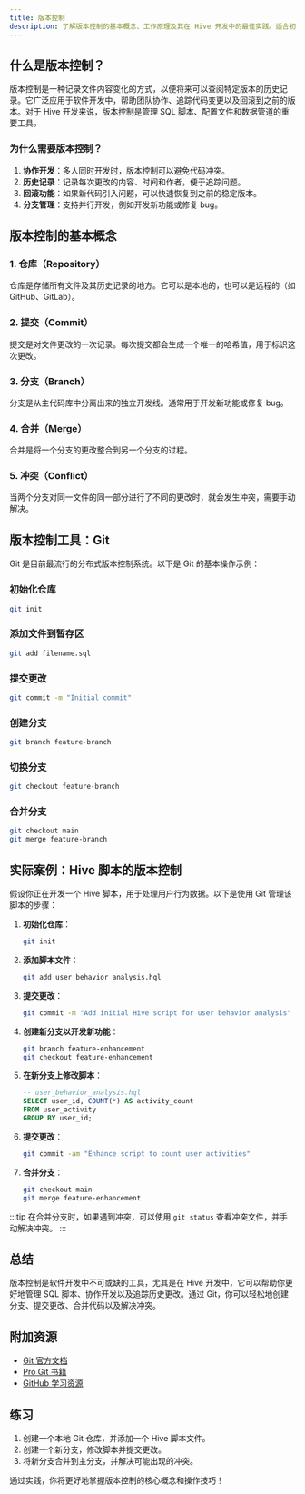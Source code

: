 ```yaml
---
title: 版本控制
description: 了解版本控制的基本概念、工作原理及其在 Hive 开发中的最佳实践。适合初学者掌握如何通过版本控制管理代码和协作开发。
---
```


## 什么是版本控制？

版本控制是一种记录文件内容变化的方式，以便将来可以查阅特定版本的历史记录。它广泛应用于软件开发中，帮助团队协作、追踪代码变更以及回滚到之前的版本。对于 Hive 开发来说，版本控制是管理 SQL 脚本、配置文件和数据管道的重要工具。

### 为什么需要版本控制？

1. **协作开发**：多人同时开发时，版本控制可以避免代码冲突。
2. **历史记录**：记录每次更改的内容、时间和作者，便于追踪问题。
3. **回滚功能**：如果新代码引入问题，可以快速恢复到之前的稳定版本。
4. **分支管理**：支持并行开发，例如开发新功能或修复 bug。

## 版本控制的基本概念

### 1. 仓库（Repository）
仓库是存储所有文件及其历史记录的地方。它可以是本地的，也可以是远程的（如 GitHub、GitLab）。

### 2. 提交（Commit）
提交是对文件更改的一次记录。每次提交都会生成一个唯一的哈希值，用于标识这次更改。

### 3. 分支（Branch）
分支是从主代码库中分离出来的独立开发线。通常用于开发新功能或修复 bug。

### 4. 合并（Merge）
合并是将一个分支的更改整合到另一个分支的过程。

### 5. 冲突（Conflict）
当两个分支对同一文件的同一部分进行了不同的更改时，就会发生冲突，需要手动解决。

## 版本控制工具：Git

Git 是目前最流行的分布式版本控制系统。以下是 Git 的基本操作示例：

### 初始化仓库
```bash
git init
```

### 添加文件到暂存区
```bash
git add filename.sql
```

### 提交更改
```bash
git commit -m "Initial commit"
```

### 创建分支
```bash
git branch feature-branch
```

### 切换分支
```bash
git checkout feature-branch
```

### 合并分支
```bash
git checkout main
git merge feature-branch
```

## 实际案例：Hive 脚本的版本控制

假设你正在开发一个 Hive 脚本，用于处理用户行为数据。以下是使用 Git 管理该脚本的步骤：

1. **初始化仓库**：
   ```bash
   git init
   ```

2. **添加脚本文件**：
   ```bash
   git add user_behavior_analysis.hql
   ```

3. **提交更改**：
   ```bash
   git commit -m "Add initial Hive script for user behavior analysis"
   ```

4. **创建新分支以开发新功能**：
   ```bash
   git branch feature-enhancement
   git checkout feature-enhancement
   ```

5. **在新分支上修改脚本**：
   ```sql
   -- user_behavior_analysis.hql
   SELECT user_id, COUNT(*) AS activity_count
   FROM user_activity
   GROUP BY user_id;
   ```

6. **提交更改**：
   ```bash
   git commit -am "Enhance script to count user activities"
   ```

7. **合并分支**：
   ```bash
   git checkout main
   git merge feature-enhancement
   ```

:::tip
在合并分支时，如果遇到冲突，可以使用 `git status` 查看冲突文件，并手动解决冲突。
:::

## 总结

版本控制是软件开发中不可或缺的工具，尤其是在 Hive 开发中，它可以帮助你更好地管理 SQL 脚本、协作开发以及追踪历史更改。通过 Git，你可以轻松地创建分支、提交更改、合并代码以及解决冲突。

## 附加资源

- [Git 官方文档](https://git-scm.com/doc)
- [Pro Git 书籍](https://git-scm.com/book/en/v2)
- [GitHub 学习资源](https://docs.github.com/en/get-started)

## 练习

1. 创建一个本地 Git 仓库，并添加一个 Hive 脚本文件。
2. 创建一个新分支，修改脚本并提交更改。
3. 将新分支合并到主分支，并解决可能出现的冲突。

通过实践，你将更好地掌握版本控制的核心概念和操作技巧！